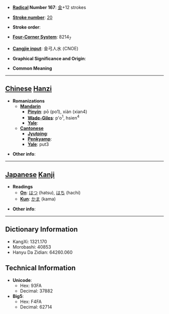 * '''[[Wiktionary:Chinese radical index| Radical]] Number 167''': [[Wiktionary:Chinese radical index 金|金]]+12 strokes

* '''[[Wiktionary:Chinese total strokes index|Stroke number]]''': [[Wiktionary:Chinese total strokes index 20|20]]

* '''Stroke order''': 

* '''[[Wiktionary:Chinese four corner index|Four-Corner System]]''': 8214<sub>7</sub>

* '''[[Wiktionary:Chinese Cangjie index|Cangjie input]]''': 金弓人水 (CNOE)

* '''Graphical Significance and Origin''': 

* '''Common Meaning'''

----

== [[Chinese]] [[Hanzi]] ==

* '''Romanizations'''
** '''[[Mandarin]]'''
*** '''[[Pinyin]]''': pō (po1), xiàn (xian4)
*** '''[[Wade-Giles]]''': p'o<sup>1</sup>, hsien<sup>4</sup>
*** '''[[Yale]]''': 
** '''[[Cantonese]]'''
*** '''[[Jyutping]]''':
*** '''[[Penkyamp]]''': 
*** '''[[Yale]]''': put3

* '''Other info''': 

----

== [[Japanese]] [[Kanji]] ==

* '''Readings'''
** '''[[On]]''': [[はつ]] (hatsu), [[はち]] (hachi)
** '''[[Kun]]''': [[かま]] (kama)

* '''Other info''':  

----

== Dictionary Information ==

* KangXi: 1321.170
* Morobashi: 40853
* Hanyu Da Zidian: 64260.060

== Technical Information ==

* '''Unicode''':
** Hex: 93FA
** Decimal: 37882
* '''Big5''':
** Hex: F4FA
** Decimal: 62714